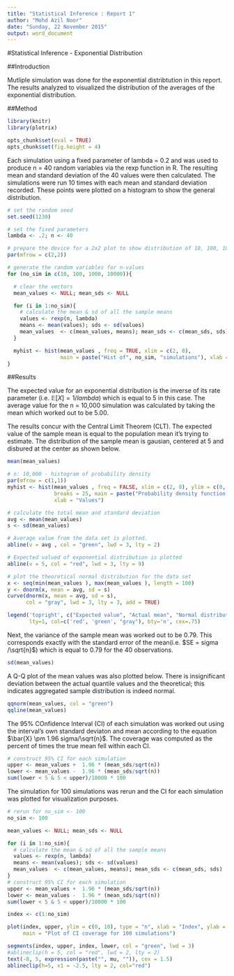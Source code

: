 ```yaml
---
title: "Statistical Inference : Report 1"
author: "Mohd Azil Noor"
date: "Sunday, 22 November 2015"
output: word_document
---
```



#Statistical Inference - Exponential Distribution

##Introduction

Mutliple simulation was done for the exponential distribtution in this report. The results analyzed to visualized the distribution of the averages of the exponential distribution. 


##Method
```r
library(knitr)
library(plotrix)

opts_chunk$set(eval = TRUE)
opts_chunk$set(fig.height = 4)
```


Each simulation using a fixed parameter of lambda = 0.2 and was used to produce n = 40 random variables via the rexp function in R. The resulting mean and standard deviation of the 40 values were then calculated. The simulations were run 10 times with each mean and standard deviation recorded. These points were plotted on a histogram to show the general distribution. 

```r
# set the random seed
set.seed(1230)

# set the fixed parameters
lambda <- .2; n <- 40

# prepare the device for a 2x2 plot to show distribution of 10, 100, 1000 and 10000. 
par(mfrow = c(2,2))

# generate the random variables for n-values
for (no_sim in c(10, 100, 1000, 10000)){

  # clear the vectors
  mean_values <- NULL; mean_sds <- NULL

  for (i in 1:no_sim){
    # calculate the mean & sd of all the sample means
    values <- rexp(n, lambda)
    means <- mean(values); sds <- sd(values)
    mean_values  <- c(mean_values, means); mean_sds <- c(mean_sds, sds)
  }

  myhist <- hist(mean_values , freq = TRUE, xlim = c(2, 8), 
                 main = paste("Hist of", no_sim, "simulations"), xlab = "Values", col="green")
}
```


##Results

The expected value for an exponential distribution is the inverse of its rate parameter (i.e. $\mathbb{E}[X] = 1 / lambda$) which is equal to 5 in this case. The average value for the n = 10,000 simulation was calculated by taking the mean which worked out to be 5.00. 

The results concur with the Central Limit Theorem (CLT). The expected value of the sample mean is equal to the population mean it's trying to estimate. The distribution of the sample mean is gausian, centered at 5 and disbured at the center as shown below.
```r
mean(mean_values)
```

```r
# n: 10,000 - histogram of probability density
par(mfrow = c(1,1))
myhist <- hist(mean_values , freq = FALSE, xlim = c(2, 8), ylim = c(0, .55), 
               breaks = 25, main = paste("Probability density function for", no_sim, "simulations"), 
               xlab = "Values")

# calculate the total mean and standard deviation
avg <- mean(mean_values)
s <- sd(mean_values)

# Average value from the data set is plotted. 
abline(v = avg , col = "green", lwd = 3, lty = 2)

# Expected valued of exponential distribution is plotted
abline(v = 5, col = "red", lwd = 3, lty = 9)

# plot the theoretical normal distribution for the data set
x <- seq(min(mean_values ), max(mean_values ), length = 100) 
y <- dnorm(x, mean = avg, sd = s)
curve(dnorm(x, mean = avg, sd = s), 
      col = "gray", lwd = 3, lty = 3, add = TRUE)

legend('topright', c("Expected value", "Actual mean", "Normal distribution"), 
       lty=1, col=c('red', 'green', "gray"), bty='n', cex=.75)
```


Next, the variance of the sample mean was worked out to be 0.79. This corresponds exactly with the standard error of the mean(i.e. $SE = sigma /\sqrt{n}$) which is equal to 0.79 for the 40 observations.
```r
sd(mean_values)
```



A Q-Q plot of the mean values was also plotted  below. There is insignificant deviation between the actual quantile values and the theoretical; this indicates aggregated sample distribution is indeed normal.
```r
qqnorm(mean_values, col = "green")
qqline(mean_values)
```



The 95% COnfidence Interval (CI) of each simulation was worked out using the interval's own standard deviaton and mean according to the equation $\bar{X} \pm 1.96 sigma/\sqrt{n}$. The coverage was computed as the percent of times the true mean fell within each CI.
```r
# construct 95% CI for each simulation
upper <- mean_values +  1.96 * (mean_sds/sqrt(n))
lower <- mean_values -  1.96 * (mean_sds/sqrt(n))
sum(lower < 5 & 5 < upper)/10000 * 100
```


The simulation for 100 simulations was rerun and the CI for each simulation was plotted for visualization purposes. 
```r
# rerun for no_sim <- 100
no_sim <- 100

mean_values <- NULL; mean_sds <- NULL

for (i in 1:no_sim){
  # calculate the mean & sd of all the sample means
  values <- rexp(n, lambda)
  means <- mean(values); sds <- sd(values)
  mean_values  <- c(mean_values, means); mean_sds <- c(mean_sds, sds)
}
# construct 95% CI for each simulation
upper <- mean_values +  1.96 * (mean_sds/sqrt(n))
lower <- mean_values -  1.96 * (mean_sds/sqrt(n))
sum(lower < 5 & 5 < upper)/10000 * 100

index <- c(1:no_sim)

plot(index, upper, ylim = c(0, 10), type = "n", xlab = "Index", ylab = "Mean", 
     main = "Plot of CI coverage for 100 simulations")

segments(index, upper, index, lower, col = "green", lwd = 3)
#ablineclip(h = 5, col = "red", lwd = 2, lty = 2)
text(-8, 5, expression(paste("", mu, "")), cex = 1.5)
ablineclip(h=5, x1 = -2.5, lty = 2, col="red")

```
